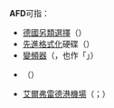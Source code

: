 {{selfref|关于维基百科中的頁面存廢討論，请见“'''[[Wikipedia:AFD|Wikipedia:AFD]]'''”。}}
'''AFD'''可指：
*[[德國另類選擇|德國另類選擇]]（{{lang|de|Alternative für Deutschland}}）
*[[先進格式化|先進格式化]]硬碟（{{lang|en|Advanced Format Drive}}）
*[[變頻器|變頻器]]（{{lang|en|Variable-frequency Drive}}，也作「{{lang|en|Adjustable-frequency Drive}}」）
*{{link-en|輔助性懸浮乾船塢|Auxiliary floating drydock}}（{{lang|en|Auxiliary floating drydock}}）
*[[艾爾弗雷德港機場|艾爾弗雷德港機場]]（{{lang|en|Port Alfred Airport}}；{{airport codes|AFD}}）

{{disambig|Cat=三字拉丁字母縮寫消歧義}}